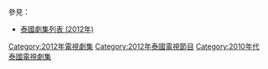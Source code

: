 {{Catnav|頁面分類|...|電視節目|電視劇|每年電視影集|2013年電視影集}}
{{Catnav|頁面分類|...|電視節目|電視劇|各國電視劇|泰國電視劇|每年泰國電視劇集}}
{{cat year nav
| year = 2012
| cat = 泰國電視劇集 
| sortkey = 泰國電視劇集
| article = 泰國電視劇
| in = 
}}
參見：
*[[泰國劇集列表_(2012年)|泰國劇集列表 (2012年)]]

[[Category:2012年電視劇集|Category:2012年電視劇集]]
[[Category:2012年泰國電視節目|Category:2012年泰國電視節目]]
[[Category:2010年代泰國電視劇集|Category:2010年代泰國電視劇集]]
